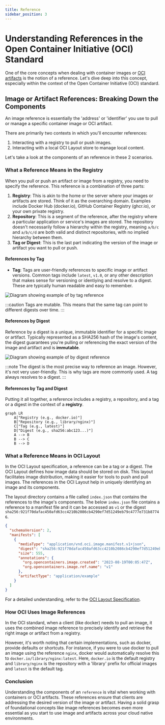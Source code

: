 ```yaml
---
title: Reference
sidebar_position: 3 
---
```


# Understanding References in the Open Container Initiative (OCI) Standard

One of the core concepts when dealing with container images or
[OCI artifacts](artifact.mdx) is the notion of a reference.
Let's dive deep into this concept, especially within the context of
the Open Container Initiative (OCI) standard.

## Image or Artifact References: Breaking Down the Components

An image reference is essentially the 'address' or 'identifier' you use to
pull or manage a specific container image or OCI artifact.

There are primarily two contexts in which you'll encounter references:

1. Interacting with a registry to pull or push images.
2. Interacting with a local OCI Layout store to manage local content.

Let's take a look at the components of an reference in these 2 scenarios.

### What a Reference Means in the Registry

When you pull or push an artifact or image from a registry, you need to specify the reference.
This reference is a combination of three parts:

1. **Registry**: This is akin to the home or the server where your images or artifacts are stored.
Think of it as the overarching domain. Examples include Docker Hub (docker.io),
GitHub Container Registry (ghcr.io), or your own private registry.
2. **Repository**: This is a segment of the reference, after the registry where a particular 
application or service's images are stored.
The repository doesn't necessarily follow a hierarchy within the registry, meaning `a/b/c`
and `a/b/c/d` are both valid and distinct repositories, with no implied hierarchy between them.
3. **Tag or Digest**: This is the last part indicating the version of the image or artifact 
you want to pull or push.

#### References by Tag

- **Tag**: Tags are user-friendly references to specific image or artifact versions.
Common tags include `latest`, `v1.0`,
or any other description that makes sense for versioning or identiying and resolve to a digest.
These are typically human readable and easy to remember.

![Diagram showing example of by tag reference](/img/concepts/reference/by_tag.png)

:::caution
Tags are mutable. This means that the same tag can point to different digests over time.
:::

#### References by Digest

Reference by a digest is a unique, immutable identifier for a specific image or artifact.
Typically represented as a SHA256 hash of the image's content, the digest guarantees
you're pulling or referencing the exact version of the image and artifact and is **immutable**.

![Diagram showing example of by digest reference](/img/concepts/reference/by_digest.png)

:::note
The digest is the most precise way to reference an image.
However, it's not very user-friendly.
This is why tags are more commonly used.
A tag always resolves to a digest.
:::

#### References by Tag and Digest

Putting it all together, a reference includes a registry, a repository, and a tag or a digest in the context
of a **registry**.

```mermaid
graph LR 
    A["Registry (e.g., docker.io)"]
    B["Repository (e.g., library/nginx)"]
    C["Tag (e.g., latest)"]
    D["Digest (e.g., sha256:abc123...)"]
    A --> B
    B --> C
    B --> D
```

### What a Reference Means in OCI Layout

In the OCI Layout specification, a reference can be a tag or a digest.
The OCI Layout defines how image data should be stored on disk.
This layout facilitates image distribution, making it easier for tools to push and pull images.
The references in the OCI Layout help in uniquely identifying an image and its components.

The layout directory contains a file called `index.json` that contains the references to the image's components.
The below `index.json` file contains a reference to a manifest file and it can be accessed as `v1` or the digest
`sha256:921f70dafac450afd63cc4210b2086cb4290ef7d51249eb79c4777e731b87746`.

```json
{
  "schemaVersion": 2,
  "manifests": [
    {
      "mediaType": "application/vnd.oci.image.manifest.v1+json",
      "digest": "sha256:921f70dafac450afd63cc4210b2086cb4290ef7d51249eb79c4777e731b87746",
      "size": 555,
      "annotations": {
        "org.opencontainers.image.created": "2023-08-19T00:05:47Z",
        "org.opencontainers.image.ref.name": "v1"
      },
      "artifactType": "application/example"
    }
  ]
}
```

For a detailed understanding, refer to the [OCI Layout Specification][oci-layout-index].

### How OCI Uses Image References

In the OCI standard, when a client (like docker) needs to pull an image,
it uses the combined image reference to precisely identify and retrieve the
right image or artifact from a registry.

However, it's worth noting that certain implementations, such as docker, provide
defaults or shortcuts. For instance, if you were to use docker to pull an image
using the reference `nginx`, docker would automatically resolve this to
`docker.io/library/nginx:latest`. Here, `docker.io` is the default registry and
`library/nginx` is the repository with a 'library' prefix for official images and `latest` is the
default tag. 

### Conclusion

Understanding the components of an `reference` is vital when working with containers or OCI artifacts.
These references ensure that clients are addressing the desired version of the image or artifact.
Having a solid grasp of foundational concepts like image references becomes even more essential
as you start to use image and artifacts across your cloud native environments.

[oci-layout-index]: https://github.com/opencontainers/image-spec/blob/v1.1.0-rc4/image-layout.md#indexjson-file